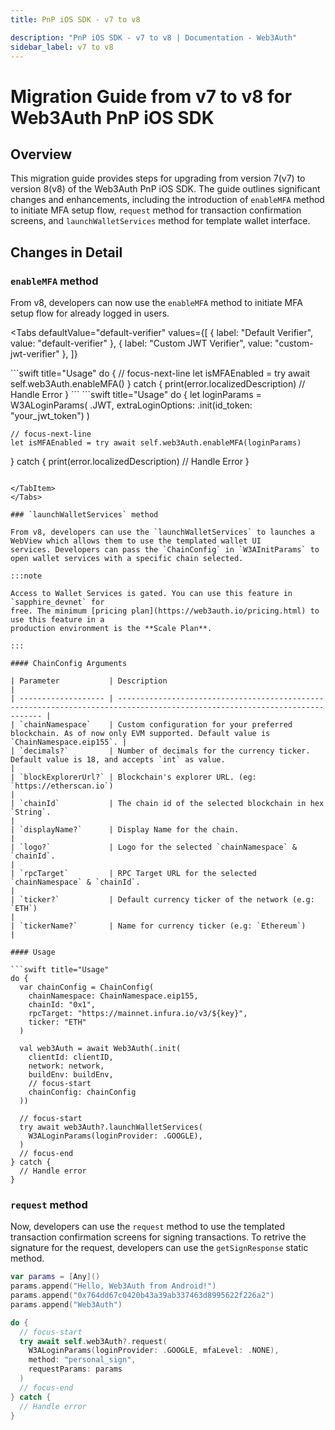 ```yaml
---
title: PnP iOS SDK - v7 to v8

description: "PnP iOS SDK - v7 to v8 | Documentation - Web3Auth"
sidebar_label: v7 to v8
---
```



# Migration Guide from v7 to v8 for Web3Auth PnP iOS SDK

## Overview

This migration guide provides steps for upgrading from version 7(v7) to version 8(v8) of the
Web3Auth PnP iOS SDK. The guide outlines significant changes and enhancements, including the
introduction of `enableMFA` method to initiate MFA setup flow, `request` method for transaction
confirmation screens, and `launchWalletServices` method for template wallet interface.

## Changes in Detail

### `enableMFA` method

From v8, developers can now use the `enableMFA` method to initiate MFA setup flow for already logged
in users.

<Tabs
  defaultValue="default-verifier"
  values={[
    { label: "Default Verifier", value: "default-verifier" },
    { label: "Custom JWT Verifier", value: "custom-jwt-verifier" },
  ]}
>

<TabItem value = "default-verifier">
```swift title="Usage"
do {
	// focus-next-line
	let isMFAEnabled = try await self.web3Auth.enableMFA()
} catch {
	print(error.localizedDescription)
	// Handle Error
}
```
</TabItem>

<TabItem value = "custom-jwt-verifier">
```swift title="Usage"
do {
	let loginParams = W3ALoginParams(
		.JWT,
		extraLoginOptions: .init(id_token: "your_jwt_token")
  	)

    // focus-next-line
    let isMFAEnabled = try await self.web3Auth.enableMFA(loginParams)

} catch { print(error.localizedDescription) // Handle Error }

````

</TabItem>
</Tabs>

### `launchWalletServices` method

From v8, developers can use the `launchWalletServices` to launches a WebView which allows them to use the templated wallet UI
services. Developers can pass the `ChainConfig` in `W3AInitParams` to open wallet services with a specific chain selected.

:::note

Access to Wallet Services is gated. You can use this feature in `sapphire_devnet` for
free. The minimum [pricing plan](https://web3auth.io/pricing.html) to use this feature in a
production environment is the **Scale Plan**.

:::

#### ChainConfig Arguments

| Parameter           | Description                                                                                                                 |
| ------------------- | --------------------------------------------------------------------------------------------------------------------------- |
| `chainNamespace`    | Custom configuration for your preferred blockchain. As of now only EVM supported. Default value is `ChainNamespace.eip155`. |
| `decimals?`         | Number of decimals for the currency ticker. Default value is 18, and accepts `int` as value.                                |
| `blockExplorerUrl?` | Blockchain's explorer URL. (eg: `https://etherscan.io`)                                                                     |
| `chainId`           | The chain id of the selected blockchain in hex `String`.                                                                    |
| `displayName?`      | Display Name for the chain.                                                                                                 |
| `logo?`             | Logo for the selected `chainNamespace` & `chainId`.                                                                         |
| `rpcTarget`         | RPC Target URL for the selected `chainNamespace` & `chainId`.                                                               |
| `ticker?`           | Default currency ticker of the network (e.g: `ETH`)                                                                         |
| `tickerName?`       | Name for currency ticker (e.g: `Ethereum`)                                                                                  |

#### Usage

```swift title="Usage"
do {
  var chainConfig = ChainConfig(
    chainNamespace: ChainNamespace.eip155,
    chainId: "0x1",
    rpcTarget: "https://mainnet.infura.io/v3/${key}",
    ticker: "ETH"
  )

  val web3Auth = await Web3Auth(.init(
    clientId: clientID,
    network: network,
    buildEnv: buildEnv,
    // focus-start
    chainConfig: chainConfig
  ))

  // focus-start
  try await web3Auth?.launchWalletServices(
    W3ALoginParams(loginProvider: .GOOGLE),
  )
  // focus-end
} catch {
  // Handle error
}
````

### `request` method

Now, developers can use the `request` method to use the templated transaction confirmation screens
for signing transactions. To retrive the signature for the request, developers can use the
`getSignResponse` static method.

```swift title="Usage"
var params = [Any]()
params.append("Hello, Web3Auth from Android!")
params.append("0x764dd67c0420b43a39ab337463d8995622f226a2")
params.append("Web3Auth")

do {
  // focus-start
  try await self.web3Auth?.request(
    W3ALoginParams(loginProvider: .GOOGLE, mfaLevel: .NONE),
    method: "personal_sign",
    requestParams: params
  )
  // focus-end
} catch {
  // Handle error
}
```
